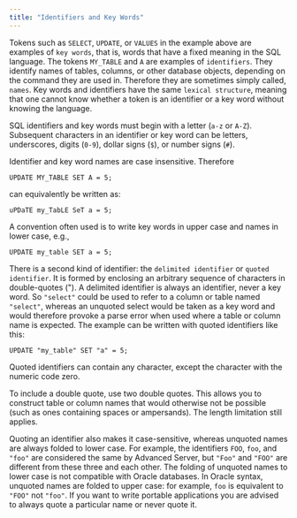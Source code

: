 ```yaml
---
title: "Identifiers and Key Words"
---
```


<div id="identifiers_and_key_words" class="registered_link"></div>


Tokens such as `SELECT`, `UPDATE`, or `VALUES` in the example above are examples of `key words`, that is, words that have a fixed meaning in the SQL language. The tokens `MY_TABLE` and `A` are examples of `identifiers`. They identify names of tables, columns, or other database objects, depending on the command they are used in. Therefore they are sometimes simply called, `names`. Key words and identifiers have the same `lexical structure`, meaning that one cannot know whether a token is an identifier or a key word without knowing the language.

SQL identifiers and key words must begin with a letter (`a-z` or `A-Z`). Subsequent characters in an identifier or key word can be letters, underscores, digits (`0-9`), dollar signs (`$`), or number signs (`#`).

Identifier and key word names are case insensitive. Therefore

```
UPDATE MY_TABLE SET A = 5;
```

can equivalently be written as:

```
uPDaTE my_TabLE SeT a = 5;
```

A convention often used is to write key words in upper case and names in lower case, e.g.,

```
UPDATE my_table SET a = 5;
```

There is a second kind of identifier: the `delimited identifier` or `quoted identifier`. It is formed by enclosing an arbitrary sequence of characters in double-quotes ("). A delimited identifier is always an identifier, never a key word. So `"select"` could be used to refer to a column or table named `"select"`, whereas an unquoted select would be taken as a key word and would therefore provoke a parse error when used where a table or column name is expected. The example can be written with quoted identifiers like this:

```
UPDATE "my_table" SET "a" = 5;
```

Quoted identifiers can contain any character, except the character with the numeric code zero.

To include a double quote, use two double quotes. This allows you to construct table or column names that would otherwise not be possible (such as ones containing spaces or ampersands). The length limitation still applies.

Quoting an identifier also makes it case-sensitive, whereas unquoted names are always folded to lower case. For example, the identifiers `FOO`, `foo`, and `"foo"` are considered the same by Advanced Server, but `"Foo"` and `"FOO"` are different from these three and each other. The folding of unquoted names to lower case is not compatible with Oracle databases. In Oracle syntax, unquoted names are folded to upper case: for example, `foo` is equivalent to `"FOO"` not `"foo"`. If you want to write portable applications you are advised to always quote a particular name or never quote it.
